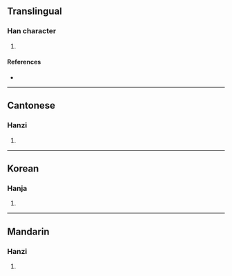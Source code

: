 {{character info/new}}
==Translingual==

===Han character===
{{Han char|rn=75|rad=木|as=16|sn=20|four=|canj=DJQP|ids=⿰木憲}}

# {{defn|Han|sort=木16}}

====References====
* {{Han ref|kx=0562.101|hdz=21318.080|uh=6AF6|ud=27382}}

----

==Cantonese==

===Hanzi===
{{yue-hanzi|jyut=[[hin2]]|y=hin2}}

# {{defn|lang=yue|sort=木16}}

----

==Korean==

===Hanja===
{{ko-hanja|hangeul=헌|eumhun=|rv=heon|mr=hŏn|y=hen}}

# {{defn|lang=ko|sort=木16}}

----

==Mandarin==

===Hanzi===
{{cmn-hanzi|pin=[[xiǎn]] ([[xian3]])|wg=hsien<sup>3</sup>}}

# {{defn|lang=cmn|sort=木16}}